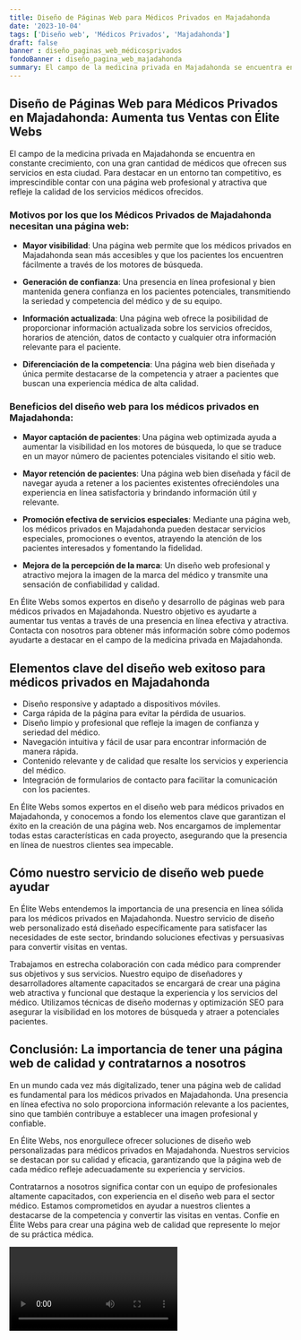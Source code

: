 ```yaml
---
title: Diseño de Páginas Web para Médicos Privados en Majadahonda
date: '2023-10-04'
tags: ['Diseño web', 'Médicos Privados', 'Majadahonda']
draft: false
banner : diseño_paginas_web_médicosprivados
fondoBanner : diseño_pagina_web_majadahonda
summary: El campo de la medicina privada en Majadahonda se encuentra en constante crecimiento, con una gran cantidad de médicos que ofrecen sus servicios en esta ciudad. Para destacar en un entorno tan competitivo, es imprescindible contar con una página web profesional y atractiva que refleje la calidad de los servicios médicos ofrecidos.
---
```


## **Diseño de Páginas Web para Médicos Privados en Majadahonda: Aumenta tus Ventas con Élite Webs**

El campo de la medicina privada en Majadahonda se encuentra en constante crecimiento, con una gran cantidad de médicos que ofrecen sus servicios en esta ciudad. Para destacar en un entorno tan competitivo, es imprescindible contar con una página web profesional y atractiva que refleje la calidad de los servicios médicos ofrecidos.

### Motivos por los que los Médicos Privados de Majadahonda necesitan una página web:

- **Mayor visibilidad**: Una página web permite que los médicos privados en Majadahonda sean más accesibles y que los pacientes los encuentren fácilmente a través de los motores de búsqueda.

- **Generación de confianza**: Una presencia en línea profesional y bien mantenida genera confianza en los pacientes potenciales, transmitiendo la seriedad y competencia del médico y de su equipo.

- **Información actualizada**: Una página web ofrece la posibilidad de proporcionar información actualizada sobre los servicios ofrecidos, horarios de atención, datos de contacto y cualquier otra información relevante para el paciente.

- **Diferenciación de la competencia**: Una página web bien diseñada y única permite destacarse de la competencia y atraer a pacientes que buscan una experiencia médica de alta calidad.

### Beneficios del diseño web para los médicos privados en Majadahonda:

- **Mayor captación de pacientes**: Una página web optimizada ayuda a aumentar la visibilidad en los motores de búsqueda, lo que se traduce en un mayor número de pacientes potenciales visitando el sitio web.

- **Mayor retención de pacientes**: Una página web bien diseñada y fácil de navegar ayuda a retener a los pacientes existentes ofreciéndoles una experiencia en línea satisfactoria y brindando información útil y relevante.

- **Promoción efectiva de servicios especiales**: Mediante una página web, los médicos privados en Majadahonda pueden destacar servicios especiales, promociones o eventos, atrayendo la atención de los pacientes interesados y fomentando la fidelidad.

- **Mejora de la percepción de la marca**: Un diseño web profesional y atractivo mejora la imagen de la marca del médico y transmite una sensación de confiabilidad y calidad.

En Élite Webs somos expertos en diseño y desarrollo de páginas web para médicos privados en Majadahonda. Nuestro objetivo es ayudarte a aumentar tus ventas a través de una presencia en línea efectiva y atractiva. Contacta con nosotros para obtener más información sobre cómo podemos ayudarte a destacar en el campo de la medicina privada en Majadahonda.

<GifSeo />

<Cta />

## Elementos clave del diseño web exitoso para médicos privados en Majadahonda

- Diseño responsive y adaptado a dispositivos móviles.
- Carga rápida de la página para evitar la pérdida de usuarios.
- Diseño limpio y profesional que refleje la imagen de confianza y seriedad del médico.
- Navegación intuitiva y fácil de usar para encontrar información de manera rápida.
- Contenido relevante y de calidad que resalte los servicios y experiencia del médico.
- Integración de formularios de contacto para facilitar la comunicación con los pacientes.

En Élite Webs somos expertos en el diseño web para médicos privados en Majadahonda, y conocemos a fondo los elementos clave que garantizan el éxito en la creación de una página web. Nos encargamos de implementar todas estas características en cada proyecto, asegurando que la presencia en línea de nuestros clientes sea impecable.

## Cómo nuestro servicio de diseño web puede ayudar

En Élite Webs entendemos la importancia de una presencia en línea sólida para los médicos privados en Majadahonda. Nuestro servicio de diseño web personalizado está diseñado específicamente para satisfacer las necesidades de este sector, brindando soluciones efectivas y persuasivas para convertir visitas en ventas.

Trabajamos en estrecha colaboración con cada médico para comprender sus objetivos y sus servicios. Nuestro equipo de diseñadores y desarrolladores altamente capacitados se encargará de crear una página web atractiva y funcional que destaque la experiencia y los servicios del médico. Utilizamos técnicas de diseño modernas y optimización SEO para asegurar la visibilidad en los motores de búsqueda y atraer a potenciales pacientes.

## Conclusión: La importancia de tener una página web de calidad y contratarnos a nosotros

En un mundo cada vez más digitalizado, tener una página web de calidad es fundamental para los médicos privados en Majadahonda. Una presencia en línea efectiva no solo proporciona información relevante a los pacientes, sino que también contribuye a establecer una imagen profesional y confiable.

En Élite Webs, nos enorgullece ofrecer soluciones de diseño web personalizadas para médicos privados en Majadahonda. Nuestros servicios se destacan por su calidad y eficacia, garantizando que la página web de cada médico refleje adecuadamente su experiencia y servicios.

Contratarnos a nosotros significa contar con un equipo de profesionales altamente capacitados, con experiencia en el diseño web para el sector médico. Estamos comprometidos en ayudar a nuestros clientes a destacarse de la competencia y convertir las visitas en ventas. Confíe en Élite Webs para crear una página web de calidad que represente lo mejor de su práctica médica.

<Video />

<CtaBot job='Médicos Privados' city='Majadahonda'/>

<Gmaps query='Majadahonda+españa+maps' />